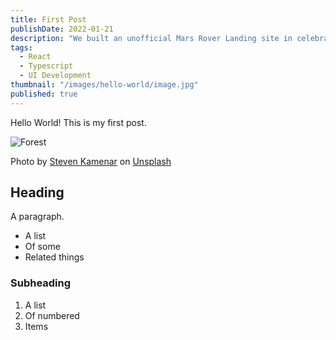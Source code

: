 ```yaml
---
title: First Post
publishDate: 2022-01-21
description: "We built an unofficial Mars Rover Landing site in celebration of NASA’s Perseverance Rover."
tags:
  - React
  - Typescript
  - UI Development
thumbnail: "/images/hello-world/image.jpg"
published: true
---
```


Hello World! This is my first post.

<Image
	alt='Forest'
	src='/images/hello-world/image.jpg'
	width={960}
	height={720}
/>

Photo by [Steven Kamenar](https://unsplash.com/@skamenar) on [Unsplash](https://unsplash.com/s/photos/forest)

## Heading

A paragraph.

- A list
- Of some
- Related things

### Subheading

1. A list
2. Of numbered
3. Items
